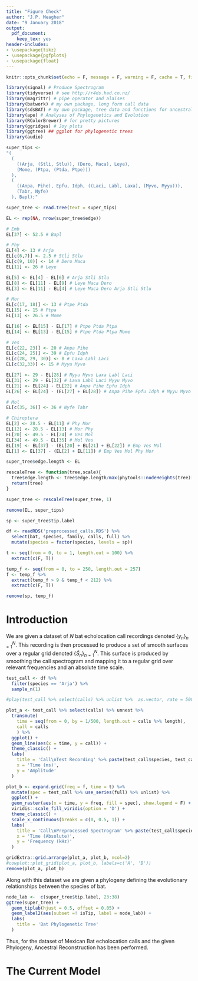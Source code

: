 ```yaml
---
title: "Figure Check"
author: "J.P. Meagher"
date: "9 January 2018"
output:
  pdf_document: 
    keep_tex: yes
header-includes:
- \usepackage{tikz}
- \usepackage{pgfplots}
- \usepackage{float}
---
```


```r
knitr::opts_chunk$set(echo = F, message = F, warning = F, cache = T, fig.pos = 'H')
```

```r
library(signal) # Produce Spectrogram
library(tidyverse) # see http://r4ds.had.co.nz/
library(magrittr) # pipe operator and alaises
library(batwork) # my own package, long form call data
library(sdsBAT) # my own package, tree data and functions for ancestral reconstruction
library(ape) # Analyses of Phylogenetics and Evolution
library(RColorBrewer) # for pretty pictures
library(ggridges) # Joy plots
library(ggtree) ## ggplot for phylogenetic trees
library(audio)
```

```r
super_tips <- 
"(
  (
    ((Arja, (Stli, Stlu)), (Dero, Maca), Leye),
    (Mome, (Ptpa, (Ptda, Ptpe)))
  ), 
  (
    ((Anpa, Pihe), Epfu, Idph, ((Laci, Labl, Laxa), (Myvo, Myyu))), 
    (Tabr, Nyfe)
  ), Bapl);"

super_tree <- read.tree(text = super_tips)

EL <- rep(NA, nrow(super_tree$edge))

# Emb
EL[37] <- 52.5 # Bapl

# Phy
EL[4] <- 13 # Arja
EL[c(6,7)] <- 2.5 # Stli Stlu
EL[c(9, 10)] <- 14 # Dero Maca
EL[11] <- 26 # Leye

EL[5] <- EL[4] - EL[6] # Arja Stli Stlu
EL[8] <- EL[11] - EL[9] # Leye Maca Dero
EL[3] <- EL[11] - EL[4] # Leye Maca Dero Arja Stli Stlu

# Mor
EL[c(17, 18)] <- 13 # Ptpe Ptda
EL[15] <- 15 # Ptpa
EL[13] <- 26.5 # Mome

EL[16] <- EL[15] - EL[17] # Ptpe Ptda Ptpa
EL[14] <- EL[13] - EL[15] # Ptpe Ptda Ptpa Mome

# Ves
EL[c(22, 23)] <- 20 # Anpa Pihe
EL[c(24, 25)] <- 39 # Epfu Idph
EL[c(28, 29, 30)] <- 8 # Laxa Labl Laci
EL[c(32,33)] <- 15 # Myyu Myvo

EL[27] <- 29 - EL[28] # Myyu Myvo Laxa Labl Laci
EL[31] <- 29 - EL[32] # Laxa Labl Laci Myyu Myvo
EL[21] <- EL[24] - EL[22] # Anpa Pihe Epfu Idph
EL[26] <- EL[24] - (EL[27] + EL[28]) # Anpa Pihe Epfu Idph # Myyu Myvo Laxa Labl Laci

# Mol
EL[c(35, 36)] <- 36 # Nyfe Tabr

# Chiroptera
EL[2] <- 28.5 - EL[11] # Phy Mor
EL[12] <- 28.5 - EL[13] # Mor Phy
EL[20] <- 49.5 - EL[24] # Ves Mol
EL[34] <- 49.5 - EL[35] # Mol Ves
EL[19] <- EL[37] - (EL[20] + EL[21] + EL[22]) # Emp Ves Mol
EL[1] <- EL[37] - (EL[2] + EL[11]) # Emp Ves Mol Phy Mor

super_tree$edge.length <- EL

rescaleTree <- function(tree,scale){
  tree$edge.length <- tree$edge.length/max(phytools::nodeHeights(tree)[,2])*scale
  return(tree)
}

super_tree <- rescaleTree(super_tree, 1)

remove(EL, super_tips)
```

```r
sp <- super_tree$tip.label

df <- readRDS('preprocessed_calls.RDS') %>% 
  select(bat, species, family, calls, full) %>% 
  mutate(species = factor(species, levels = sp))

t <- seq(from = 0, to = 1, length.out = 100) %>% 
  extract(c(F, T))

temp_f <- seq(from = 0, to = 250, length.out = 257)
f <- temp_f %>% 
  extract(temp_f > 9 & temp_f < 212) %>% 
  extract(c(F, T))

remove(sp, temp_f)
```

# Introduction

We are given a dataset of $N$ bat echolocation call recordings denoted $\{y_n\}_{n = 1}^N$. This recording is then processed to produce a set of smooth surfaces over a regular grid denoted $\{\tilde{S}_n\}_{n=1}^{N}$. This surface is produced by smoothing the call spectrogram and mapping it to a regular grid over relevant frequencies and an absolute time scale.

```r
test_call <- df %>% 
  filter(species == 'Arja') %>% 
  sample_n(1)

#play(test_call %>% select(calls) %>% unlist %>%  as.vector, rate = 50000)

plot_a <- test_call %>% select(calls) %>% unnest %>% 
  transmute(
    time = seq(from = 0, by = 1/500, length.out = calls %>% length), 
    call = calls
    ) %>% 
  ggplot() +
  geom_line(aes(x = time, y = call)) +
  theme_classic() +
  labs(
    title = 'Call\nTest Recording' %>% paste(test_call$species, test_call$bat, .),
    x = 'Time (ms)',
    y = 'Amplitude'
  )

plot_b <- expand.grid(freq = f, time = t) %>% 
  mutate(spec = test_call %>% use_series(full) %>% unlist) %>% 
  ggplot() +
  geom_raster(aes(x = time, y = freq, fill = spec), show.legend = F) +
  viridis::scale_fill_viridis(option = 'D') +
  theme_classic() +
  scale_x_continuous(breaks = c(0, 0.5, 1)) +
  labs(
    title = 'Call\nPreprocessed Spectrogram' %>% paste(test_call$species, test_call$bat, .),
    x = 'Time (Absolute)',
    y = 'Frequency (kHz)'
  )

gridExtra::grid.arrange(plot_a, plot_b, ncol=2)
#cowplot::plot_grid(plot_a, plot_b, labels=c('A', 'B'))
remove(plot_a, plot_b)
```

Along with this dataset we are given a phylogeny defining the evolutionary relationships between the species of bat.

```r
node_lab <-  c(super_tree$tip.label, 23:38)
ggtree(super_tree) +
  geom_tiplab(hjust = 0.5, offset = 0.05) +
  geom_label2(aes(subset =! isTip, label = node_lab)) +
  labs(
    title = 'Bat Phylogenetic Tree'
  )
```



Thus, for the dataset of Mexican Bat echolocation calls and the given Phylogeny, Ancestral Reconstruction has been performed.

# The Current Model

\begin{figure}[htbp]
\centering
\begin{tikzpicture}[node distance = 2cm]

  \tikzstyle{rv} = [circle, draw]
	\tikzstyle{plate} = [node distance = 1.25cm]
	
	\node[rv, fill = gray!50, label = above left:$y_n$] (y) {};
	\node[rv, fill = gray!50, label = above left:$S_n$, right of = y] (S) {}
	edge[->] (y);
	
	\node[plate, above right of = S] (ntop) {};
	\node[plate, below left of = y, label = 5:$N$, ] (nbot) {};
	\draw[rounded corners] (ntop) rectangle (nbot) ;
	
	\node[rv, right of=S, label = above right:$\mathbf{w}$] (w) {}
	edge[->] (S);
	\node[above of = w, label = above right:$\Theta$] (theta) {\textbullet}
	edge [->] (w);
	\node[right of = w, label = above right:$\mathcal{P}$] (P) {\textbullet}
	edge [->] (w);
	\node[below of = w, label = above right:$\Phi$] (phi) {\textbullet}
	edge [->] (S);
	
	\node[plate, above right of = theta] (qtop) {};
	\node[plate, below left of = phi, label = 5:$Q$, ] (qbot) {};
	\draw[rounded corners] (qtop) rectangle (qbot);
	
	\node[rv, below of=S, label = below left:$\hat{S}$] (hatS) {}
	edge[<-] (w)
	edge[<-] (phi);
	\node[rv, below of=y, label = below left:$\hat{y}$] (haty) {}
	edge[<-] (hatS);
\end{tikzpicture}
\caption{A Graphical model detailing the structure of the model for evolution used to produce reconstructions of ancestral bat echolocation calls.}
\end{figure}